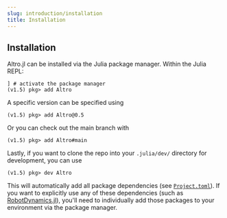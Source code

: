 ```yaml
---
slug: introduction/installation
title: Installation
---
```



## Installation
Altro.jl can be installed via the Julia package manager. Within the Julia
REPL:
```
] # activate the package manager
(v1.5) pkg> add Altro 
```
A specific version can be specified using
```
(v1.5) pkg> add Altro@0.5
```
Or you can check out the main branch with
```
(v1.5) pkg> add Altro#main
```
Lastly, if you want to clone the repo into your `.julia/dev/` directory for development, you can use
```
(v1.5) pkg> dev Altro 
```

This will automatically add all package dependencies (see [`Project.toml`](https://github.com/RoboticExplorationLab/Altro.jl/blob/master/Project.toml)).
If you want to explicitly use any of these dependencies (such as [RobotDynamics.jl](https://github.com/RoboticExplorationLab/RobotDynamics.jl)), 
you'll need to individually add those packages to your environment via the package manager.